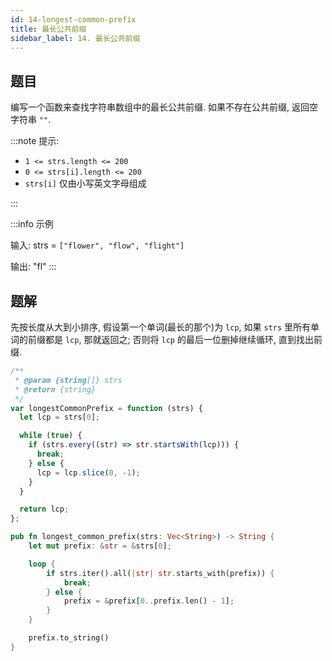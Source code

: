 ```yaml
---
id: 14-longest-common-prefix
title: 最长公共前缀
sidebar_label: 14. 最长公共前缀
---
```


## 题目

编写一个函数来查找字符串数组中的最长公共前缀. 如果不存在公共前缀, 返回空字符串 `""`.

:::note 提示:

- `1 <= strs.length <= 200`
- `0 <= strs[i].length <= 200`
- `strs[i]` 仅由小写英文字母组成

:::

:::info 示例

输入: strs = `["flower", "flow", "flight"]`

输出: "fl"
:::

## 题解

先按长度从大到小排序, 假设第一个单词(最长的那个)为 `lcp`, 如果 `strs` 里所有单词的前缀都是 `lcp`, 那就返回之; 否则将 `lcp` 的最后一位删掉继续循环, 直到找出前缀.


<Tabs>
  <TabItem value="JavaScript" label="JavaScript" default>

```ts
/**
 * @param {string[]} strs
 * @return {string}
 */
var longestCommonPrefix = function (strs) {
  let lcp = strs[0];

  while (true) {
    if (strs.every((str) => str.startsWith(lcp))) {
      break;
    } else {
      lcp = lcp.slice(0, -1);
    }
  }

  return lcp;
};
```

</TabItem>
<TabItem value="Rust" label="Rust">

```rust
pub fn longest_common_prefix(strs: Vec<String>) -> String {
    let mut prefix: &str = &strs[0];

    loop {
        if strs.iter().all(|str| str.starts_with(prefix)) {
            break;
        } else {
            prefix = &prefix[0..prefix.len() - 1];
        }
    }

    prefix.to_string()
}
```

</TabItem>
</Tabs>
